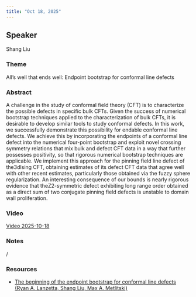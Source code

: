 ```yaml
---
title: "Oct 18, 2025"
---
```


## Speaker
Shang Liu

### Theme
All's well that ends well: Endpoint bootstrap for conformal line defects

### Abstract
A challenge in the study of conformal field theory (CFT) is to characterize the possible defects in specific bulk CFTs. Given the success of numerical bootstrap techniques applied to the characterization of bulk CFTs, it is desirable to develop similar tools to study conformal defects. In this work, we successfully demonstrate this possibility for endable conformal line defects. We achieve this by incorporating the endpoints of a conformal line defect into the numerical four-point bootstrap and exploit novel crossing symmetry relations that mix bulk and defect CFT data in a way that further possesses positivity, so that rigorous numerical bootstrap techniques are applicable. We implement this approach for the pinning field line defect of the3dIsing CFT, obtaining estimates of its defect CFT data that agree well with other recent estimates, particularly those obtained via the fuzzy sphere regularization. An interesting consequence of our bounds is nearly rigorous evidence that theZ2-symmetric defect exhibiting long range order obtained as a direct sum of two conjugate pinning field defects is unstable to domain wall proliferation.

### Video  
[Video 2025-10-18](https://drive.google.com/file/d/1TaZsLEdFBS6s_gbZi1Un9cjtC-P78a7z/view?usp=sharing)

### Notes  
/

### Resources  
- [The beginning of the endpoint bootstrap for conformal line defects (Ryan A. Lanzetta, Shang Liu, Max A. Metlitski)](https://arxiv.org/abs/2508.14964)